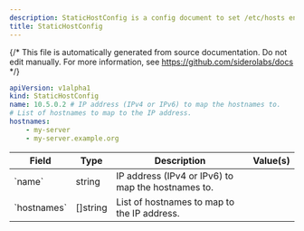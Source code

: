 ```yaml
---
description: StaticHostConfig is a config document to set /etc/hosts entries.
title: StaticHostConfig
---
```


{/*
This file is automatically generated from source documentation.
Do not edit manually. For more information, see https://github.com/siderolabs/docs
*/}










```yaml
apiVersion: v1alpha1
kind: StaticHostConfig
name: 10.5.0.2 # IP address (IPv4 or IPv6) to map the hostnames to.
# List of hostnames to map to the IP address.
hostnames:
    - my-server
    - my-server.example.org
```


<table>
  <thead>
    <tr>
      <th>Field</th>
      <th>Type</th>
      <th>Description</th>
      <th>Value(s)</th>
    </tr>
  </thead>
  <tbody>
    <tr>
      <td>`name`</td>
      <td>string</td>
      <td>IP address (IPv4 or IPv6) to map the hostnames to.</td>
      <td></td>
    </tr>
    <tr>
      <td>`hostnames`</td>
      <td>[]string</td>
      <td>List of hostnames to map to the IP address.</td>
      <td></td>
    </tr>
  </tbody>
</table>





